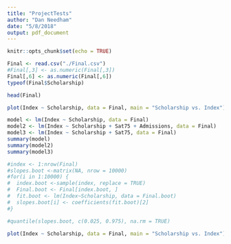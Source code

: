 ```yaml
---
title: "ProjectTests"
author: "Dan Needham"
date: "5/8/2018"
output: pdf_document
---
```


```r
knitr::opts_chunk$set(echo = TRUE)
```

```r
Final <- read.csv("./Final.csv")
#Final[,3] <- as.numeric(Final[,3])
Final[,6] <- as.numeric(Final[,6])
typeof(Final$Scholarship)

head(Final)
```

```r
plot(Index ~ Scholarship, data = Final, main = "Scholarship vs. Index")
```

```r
model <- lm(Index ~ Scholarship, data = Final)
model2 <- lm(Index ~ Scholarship + Sat75 + Admissions, data = Final)
model3 <- lm(Index ~ Scholarship + Sat75, data = Final)
summary(model)
summary(model2)
summary(model3)
```

```r
#index <- 1:nrow(Final)
#slopes.boot <-matrix(NA, nrow = 10000)
#for(i in 1:10000) {
#  index.boot <-sample(index, replace = TRUE)
#  Final.boot <- Final[index.boot, ]
#  fit.boot <- lm(Index~Scholarship, data = Final.boot)
#  slopes.boot[i] <- coefficients(fit.boot)[2]
#}

#quantile(slopes.boot, c(0.025, 0.975), na.rm = TRUE)
```

```r
plot(Index ~ Scholarship, data = Final, main = "Scholarship vs. Index")
```


